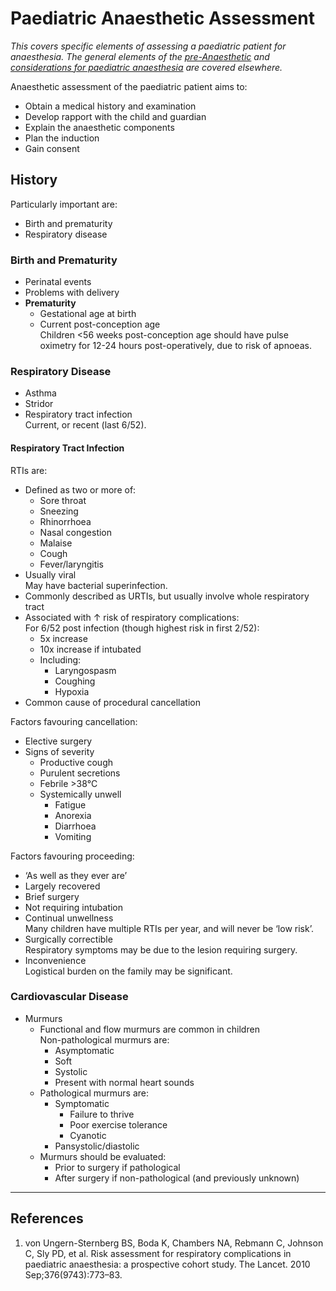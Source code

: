 # Paediatric Anaesthetic Assessment

*This covers specific elements of assessing a paediatric patient for anaesthesia. The general elements of the [pre-Anaesthetic](/assessment/anaesthetic/pre-anaesthetic.md) and [considerations for paediatric anaesthesia](/anaesthesia/paeds/considerations.md) are covered elsewhere.*

Anaesthetic assessment of the paediatric patient aims to:

* Obtain a medical history and examination
* Develop rapport with the child and guardian
* Explain the anaesthetic components
* Plan the induction
* Gain consent

## History

Particularly important are:

* Birth and prematurity
* Respiratory disease

### Birth and Prematurity

* Perinatal events
* Problems with delivery
* **Prematurity**
	* Gestational age at birth
	* Current post-conception age  
	Children <56 weeks post-conception age should have pulse oximetry for 12-24 hours post-operatively, due to risk of apnoeas.

### Respiratory Disease

* Asthma
* Stridor
* Respiratory tract infection  
Current, or recent (last 6/52).


#### Respiratory Tract Infection

RTIs are:

* Defined as two or more of:
	* Sore throat
	* Sneezing
	* Rhinorrhoea
	* Nasal congestion
	* Malaise
	* Cough
	* Fever/laryngitis
* Usually viral  
May have bacterial superinfection.
* Commonly described as URTIs, but usually involve whole respiratory tract
* Associated with ↑ risk of respiratory complications:  
For 6/52 post infection (though highest risk in first 2/52):
	* 5x increase
	* 10x increase if intubated
	* Including:
		* Laryngospasm
		* Coughing
		* Hypoxia
* Common cause of procedural cancellation

Factors favouring cancellation:

* Elective surgery
* Signs of severity
	* Productive cough
	* Purulent secretions
	* Febrile >38°C
	* Systemically unwell
		* Fatigue
		* Anorexia
		* Diarrhoea
		* Vomiting

Factors favouring proceeding:

* 'As well as they ever are'
* Largely recovered
* Brief surgery
* Not requiring intubation
* Continual unwellness  
Many children have multiple RTIs per year, and will never be 'low risk'.
* Surgically correctible  
Respiratory symptoms may be due to the lesion requiring surgery.
* Inconvenience  
Logistical burden on the family may be significant.

### Cardiovascular Disease

* Murmurs
	* Functional and flow murmurs are common in children  
	Non-pathological murmurs are:  
		* Asymptomatic
		* Soft
		* Systolic
		* Present with normal heart sounds
	* Pathological murmurs are:
		* Symptomatic
			* Failure to thrive
			* Poor exercise tolerance
			* Cyanotic
		* Pansystolic/diastolic
	* Murmurs should be evaluated:
		* Prior to surgery if pathological
		* After surgery if non-pathological (and previously unknown)

---

## References

1. von Ungern-Sternberg BS, Boda K, Chambers NA, Rebmann C, Johnson C, Sly PD, et al. Risk assessment for respiratory complications in paediatric anaesthesia: a prospective cohort study. The Lancet. 2010 Sep;376(9743):773–83. 
